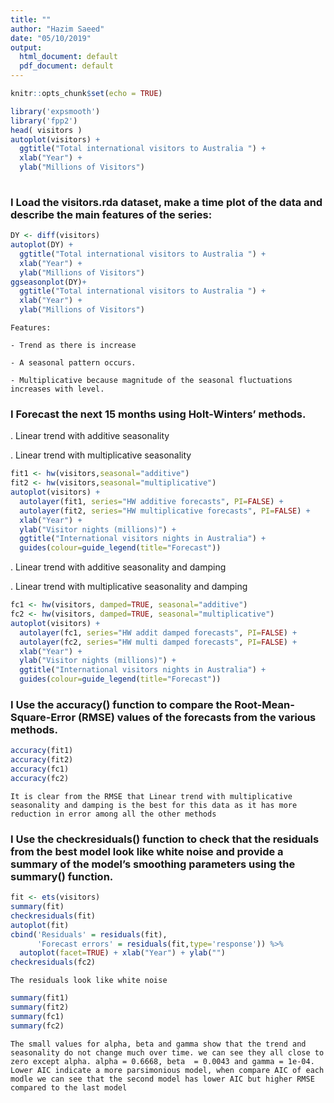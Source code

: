 ```yaml
---  
title: ""
author: "Hazim Saeed"
date: "05/10/2019"
output: 
  html_document: default
  pdf_document: default
---  
```

      
```r
knitr::opts_chunk$set(echo = TRUE)
``` 

 
```r
library('expsmooth')
library('fpp2')
head( visitors )
autoplot(visitors) +
  ggtitle("Total international visitors to Australia ") +
  xlab("Year") +
  ylab("Millions of Visitors")
  
```
   
### I Load the visitors.rda dataset, make a time plot of the data and describe the main features of the series:

```r
DY <- diff(visitors)
autoplot(DY) +
  ggtitle("Total international visitors to Australia ") +
  xlab("Year") +
  ylab("Millions of Visitors")
ggseasonplot(DY)+
  ggtitle("Total international visitors to Australia ") +
  xlab("Year") +
  ylab("Millions of Visitors")
```
 
`Features:`

  `- Trend as there is increase`
  
  `- A seasonal pattern occurs.`

  `- Multiplicative because magnitude of the seasonal fluctuations increases with level.`
  

### I Forecast the next 15 months using Holt-Winters' methods.

. Linear trend with additive seasonality

. Linear trend with multiplicative seasonality
```r
fit1 <- hw(visitors,seasonal="additive")
fit2 <- hw(visitors,seasonal="multiplicative")
autoplot(visitors) +
  autolayer(fit1, series="HW additive forecasts", PI=FALSE) +
  autolayer(fit2, series="HW multiplicative forecasts", PI=FALSE) +
  xlab("Year") +
  ylab("Visitor nights (millions)") +
  ggtitle("International visitors nights in Australia") +
  guides(colour=guide_legend(title="Forecast"))
```

. Linear trend with additive seasonality and damping

. Linear trend with multiplicative seasonality and damping
```r
fc1 <- hw(visitors, damped=TRUE, seasonal="additive")
fc2 <- hw(visitors, damped=TRUE, seasonal="multiplicative")
autoplot(visitors) +
  autolayer(fc1, series="HW addit damped forecasts", PI=FALSE) +
  autolayer(fc2, series="HW multi damped forecasts", PI=FALSE) +
  xlab("Year") +
  ylab("Visitor nights (millions)") +
  ggtitle("International visitors nights in Australia") +
  guides(colour=guide_legend(title="Forecast"))
```
 
### I Use the accuracy() function to compare the Root-Mean-Square-Error (RMSE) values of the forecasts from the various methods.
 
```r
accuracy(fit1)
accuracy(fit2)
accuracy(fc1)
accuracy(fc2)

```

`It is clear from the RMSE that Linear trend with multiplicative seasonality and damping is the best for this data as it has more reduction in error among all the other methods`

### I Use the checkresiduals() function to check that the residuals from the best model look like white noise and provide a summary of the model's smoothing parameters using the summary() function.

```r
fit <- ets(visitors)
summary(fit)
checkresiduals(fit)
autoplot(fit)
cbind('Residuals' = residuals(fit),
      'Forecast errors' = residuals(fit,type='response')) %>%
  autoplot(facet=TRUE) + xlab("Year") + ylab("")
checkresiduals(fc2)
```
`The residuals look like white noise ` 
```r
summary(fit1)
summary(fit2)
summary(fc1)
summary(fc2)
```
`The small values for alpha, beta and gamma show that the trend and seasonality do not change much over time. we can see they all close to zero except alpha. alpha = 0.6668, beta  = 0.0043 and gamma = 1e-04.`
`Lower AIC indicate a more parsimonious model, when compare AIC of each modle we can see that the second model has lower AIC but higher RMSE compared to the last model`
